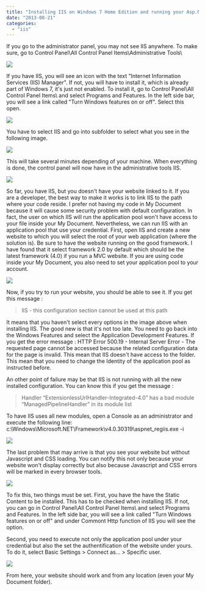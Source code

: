```yaml
---
title: "Installing IIS on Windows 7 Home Edition and running your Asp.Net MVC application"
date: "2013-08-21"
categories: 
  - "iis"
---
```


If you go to the administrator panel, you may not see IIS anywhere. To make sure, go to Control Panel\\All Control Panel Items\\Administrative Tools\\

![](images/iisCongifurationPanel-400x67.png)

If you have IIS, you will see an icon with the text "Internet Information Services (IIS) Manager". If not, you will have to install it, which is already part of Windows 7, it's just not enabled. To install it, go to Control Panel\\All Control Panel Items\\ and select Programs and Features. In the left side bar, you will see a link called "Turn Windows features on or off". Select this open.

![](images/turningOnFeatureWindows-400x102.png)

You have to select IIS and go into subfolder to select what you see in the following image.

![](images/IISFeatures-326x400.png)

This will take several minutes depending of your machine. When everything is done, the control panel will now have in the administrative tools IIS.

![](images/iisOpen-400x320.png)

So far, you have IIS, but you doesn't have your website linked to it. If you are a developer, the best way to make it works is to link IIS to the path where your code reside. I prefer not having my code in My Document because it will cause some security problem with default configuration. In fact, the user on which IIS will run the application pool won't have access to your file inside your My Document. Nevertheless, we can run IIS with an application pool that use your credential. First, open IIS and create a new website to which you will select the root of your web application (where the solution is). Be sure to have the website running on the good framework. I have found that it select framework 2.0 by default which should be the latest framework (4.0) if you run a MVC website. If you are using code inside your My Document, you also need to set your application pool to your account.

![](images/identityAppPool-400x316.png)

Now, if you try to run your website, you should be able to see it. If you get this message :

> IIS - this configuration section cannot be used at this path

It means that you haven't select every options in the image above when installing IIS. The good new is that it's not too late. You need to go back into the Windows Features and select the Application Development Features. If you get the error message : HTTP Error 500.19 - Internal Server Error - The requested page cannot be accessed because the related configuration data for the page is invalid. This mean that IIS doesn't have access to the folder. This mean that you need to change the Identity of the application pool as instructed before.

An other point of failure may be that IIS is not running with all the new installed configuration. You can know this if you get the message :

> Handler “ExtensionlessUrlHandler-Integrated-4.0” has a bad module “ManagedPipelineHandler” in its module list

To have IIS uses all new modules, open a Console as an administrator and execute the following line: c:\\Windows\\Microsoft.NET\\Framework\\v4.0.30319\\aspnet\_regiis.exe -i

![](images/aspnetiisreg-400x100.png)

The last problem that may arrive is that you see your website but without Javascript and CSS loading. You can notify this not only because your website won't display correctly but also because Javascript and CSS errors will be marked in every browser tools.

![](images/websiteCssJsErrorAuthorization-400x214.png)

To fix this, two things must be set. First, you have the have the Static Content to be installed. This has to be checked when installing IIS. If not, you can go in Control Panel\\All Control Panel Items\\ and select Programs and Features. In the left side bar, you will see a link called "Turn Windows features on or off" and under Commont Http function of IIS you will see the option.

Second, you need to execute not only the application pool under your credential but also the set the authentification of the website under yours. To do it, select Basic Settings > Connect as... > Specific user.

![](images/connectas-400x226.png)

From here, your website should work and from any location (even your My Document folder).

